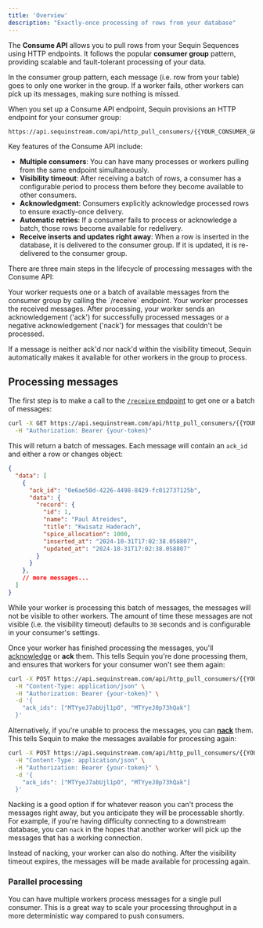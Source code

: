 ```yaml
---
title: 'Overview'
description: "Exactly-once processing of rows from your database"
---
```


The **Consume API** allows you to pull rows from your Sequin Sequences using HTTP endpoints. It follows the popular **consumer group** pattern, providing scalable and fault-tolerant processing of your data.

In the consumer group pattern, each message (i.e. row from your table) goes to only one worker in the group. If a worker fails, other workers can pick up its messages, making sure nothing is missed.

When you set up a Consume API endpoint, Sequin provisions an HTTP endpoint for your consumer group:

```
https://api.sequinstream.com/api/http_pull_consumers/{{YOUR_CONSUMER_GROUP_NAME}}/
```

Key features of the Consume API include:

- **Multiple consumers**: You can have many processes or workers pulling from the same endpoint simultaneously.
- **Visibility timeout**: After receiving a batch of rows, a consumer has a configurable period to process them before they become available to other consumers.
- **Acknowledgment**: Consumers explicitly acknowledge processed rows to ensure exactly-once delivery.
- **Automatic retries**: If a consumer fails to process or acknowledge a batch, those rows become available for redelivery.
- **Receive inserts and updates right away**: When a row is inserted in the database, it is delivered to the consumer group. If it is updated, it is re-delivered to the consumer group.

There are three main steps in the lifecycle of processing messages with the Consume API:

<Steps>
  <Step title="Receive" icon="arrow-right-to-arc">
    Your worker requests one or a batch of available messages from the consumer group by calling the `/receive` endpoint.
  </Step>
  <Step title="Process" icon="gear">
    Your worker processes the received messages.
  </Step>
  <Step title="Ack or Nack" icon="arrow-left-from-arc">
    After processing, your worker sends an acknowledgement ('ack') for successfully processed messages or a negative acknowledgement ('nack') for messages that couldn't be processed.
  </Step>
</Steps>

If a message is neither ack'd nor nack'd within the visibility timeout, Sequin automatically makes it available for other workers in the group to process.

## Processing messages

The first step is to make a call to the [`/receive` endpoint](/consume/consume-api/receive) to get one or a batch of messages:

```bash
curl -X GET https://api.sequinstream.com/api/http_pull_consumers/{{YOUR_CONSUMER_NAME}}/receive?batch_size=10 \
  -H "Authorization: Bearer {your-token}"
```

This will return a batch of messages. Each message will contain an `ack_id` and either a row or changes object:

```json
{
  "data": [
    {
      "ack_id": "0e6ae50d-4226-4498-8429-fc012737125b",
      "data": {
        "record": {
          "id": 1,
          "name": "Paul Atreides",
          "title": "Kwisatz Haderach",
          "spice_allocation": 1000,
          "inserted_at": "2024-10-31T17:02:38.058807",
          "updated_at": "2024-10-31T17:02:38.058807"
        }
      }
    },
    // more messages...
  ]
}
```

While your worker is processing this batch of messages, the messages will not be visible to other workers. The amount of time these messages are not visible (i.e. the visibility timeout) defaults to `30` seconds and is configurable in your consumer's settings.

Once your worker has finished processing the messages, you'll [acknowledge](/consume/consume-api/ack) or **ack** them. This tells Sequin you're done processing them, and ensures that workers for your consumer won't see them again:

```bash
curl -X POST https://api.sequinstream.com/api/http_pull_consumers/{{YOUR_CONSUMER_NAME}}/ack \
  -H "Content-Type: application/json" \
  -H "Authorization: Bearer {your-token}" \
  -d '{
    "ack_ids": ["MTYyeJ7abUjl1pO", "MTYyeJ0p73hQak"]
  }'
```

Alternatively, if you're unable to process the messages, you can [**nack**](/consume/consume-api/nack) them. This tells Sequin to make the messages available for processing again:

```bash
curl -X POST https://api.sequinstream.com/api/http_pull_consumers/{{YOUR_CONSUMER_NAME}}/nack \
  -H "Content-Type: application/json" \
  -H "Authorization: Bearer {your-token}" \
  -d '{
    "ack_ids": ["MTYyeJ7abUjl1pO", "MTYyeJ0p73hQak"]
  }'
```

Nacking is a good option if for whatever reason you can't process the messages right away, but you anticipate they will be processable shortly. For example, if you're having difficulty connecting to a downstream database, you can `nack` in the hopes that another worker will pick up the messages that has a working connection.

Instead of nacking, your worker can also do nothing. After the visibility timeout expires, the messages will be made available for processing again.

### Parallel processing

You can have multiple workers process messages for a single pull consumer. This is a great way to scale your processing throughput in a more deterministic way compared to push consumers.
